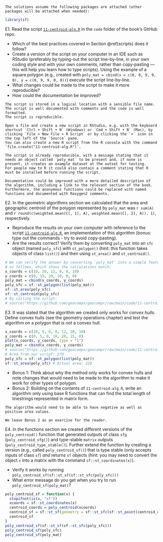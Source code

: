 ```asis
The solutions assume the following packages are attached (other packages will be attached when needed):
```

```r
library(sf)
```

E1. Read the script [`11-centroid-alg.R`](https://github.com/geocompx/geocompr/blob/main/code/11-centroid-alg.R) in the `code` folder of the book's GitHub repo.

  - Which of the best practices covered in Section \@ref(scripts) does it follow?
  - Create a version of the script on your computer in an IDE\index{IDE} such as RStudio\index{RStudio} (preferably by typing-out the script line-by-line, in your own coding style and with your own comments, rather than copy-pasting --- this will help you learn how to type scripts). Using the example of a square polygon (e.g., created with `poly_mat = cbind(x = c(0, 0, 9, 9, 0), y = c(0, 9, 9, 0, 0))`) execute the script line-by-line.
  - What changes could be made to the script to make it more reproducible?
  - How could the documentation be improved?

```asis
The script is stored in a logical location with a sensible file name.
The script is well documented with comments and the code is well formatted.
The script is reproducible.

Open a file and create a new script in RStudio, e.g. with the keyboard shortcut `Ctrl + Shift + N` (Windows) or `Cmd + Shift + N` (Mac), by clicking `File > New File > R Script` or by clicking the `+` icon in the top left of the `Source` pane.
You can also create a new R script from the R console with the command `file.create("11-centroid-alg.R")`.

The script is already reproducible, with a message stating that it needs an object called `poly_mat` to be present and, if none is present, it creates an example dataset at the outset for testing.
For people new to R it could also contain a comment stating that R must be installed before running the script.

Documentation could be improved with a more detailed description of the algorithm, including a link to the relevant section of the book.
Furthermore, the anonymous functions could be replaced with named functions and documented with Roxygen2 comments.
```


E2. In the geometric algorithms section we calculated that the area and geographic centroid of the polygon represented by `poly_mat` was `r sum(A)` and `r round(c(weighted.mean(C[, 1], A), weighted.mean(C[, 2], A)), 1)`, respectively.

  - Reproduce the results on your own computer with reference to the script [`11-centroid-alg.R`](https://github.com/geocompx/geocompr/blob/main/code/11-centroid-alg.R), an implementation of this algorithm (bonus: type out the commands - try to avoid copy-pasting).
  - Are the results correct? Verify them by converting `poly_mat` into an `sfc` object (named `poly_sfc`) with `st_polygon()` (hint: this function takes objects of class `list()`) and then using `st_area()` and `st_centroid()`.

```r
# We can verify the answer by converting `poly_mat` into a simple feature collection
# as follows, which shows the calculations match:
x_coords = c(10, 20, 12, 0, 0, 10)
y_coords = c(0, 15, 20, 10, 0, 0)
poly_mat = cbind(x_coords, y_coords)
poly_sfc = sf::st_polygon(list(poly_mat))
sf::st_area(poly_sfc)
sf::st_centroid(poly_sfc)
# By calling the script:
# source("https://github.com/geocompx/geocompr/raw/main/code/11-centroid-alg.R")
```

E3. It was stated that the algorithm\index{algorithm} we created only works for *convex hulls*. Define convex hulls\index{convex hull} (see the geometry operations chapter) and test the algorithm on a polygon that is *not* a convex hull.

```r
x_coords = c(10, 5, 0, 0, 12, 20, 10)
y_coords = c(0, 5, 0, 10, 20, 15, 0)
plot(x_coords, y_coords, type = "l")
poly_mat = cbind(x_coords, y_coords)
# source("https://github.com/geocompx/geocompr/raw/main/code/11-centroid-alg.R")
# Area from our script: 270
poly_sfc = sf::st_polygon(list(poly_mat))
sf::st_area(poly_sfc) # Actual area: 220
```

  - Bonus 1: Think about why the method only works for convex hulls and note changes that would need to be made to the algorithm to make it work for other types of polygon.
  - Bonus 2: Building on the contents of `11-centroid-alg.R`, write an algorithm only using base R functions that can find the total length of linestrings represented in matrix form.
  
<!-- Todo: add example of matrix representing a linestring, demonstrate code to verify the answer, suggest alternative functions to decompose as a bonus. -->

```asis
The algorithm would need to be able to have negative as well as positive area values.

We leave Bonus 2 as an exercise for the reader.
```

E4. In the functions section we created different versions of the `poly_centroid()` function that generated outputs of class `sfg` (`poly_centroid_sfg()`) and type-stable `matrix` outputs (`poly_centroid_type_stable()`). 
Further extend the function by creating a version (e.g., called `poly_centroid_sf()`) that is type stable (only accepts inputs of class `sf`) *and* returns `sf` objects (hint: you may need to convert the object `x` into a matrix with the command `sf::st_coordinates(x)`).

  - Verify it works by running `poly_centroid_sf(sf::st_sf(sf::st_sfc(poly_sfc)))`
  - What error message do you get when you try to run `poly_centroid_sf(poly_mat)`?
    
```r
poly_centroid_sf = function(x) {
  stopifnot(is(x, "sf"))
  xcoords = sf::st_coordinates(x)
  centroid_coords = poly_centroid(xcoords)
  centroid_sf = sf::st_sf(geometry = sf::st_sfc(sf::st_point(centroid_coords)))
  centroid_sf
}
poly_centroid_sf(sf::st_sf(sf::st_sfc(poly_sfc)))
poly_centroid_sf(poly_sfc)
poly_centroid_sf(poly_mat)
```
